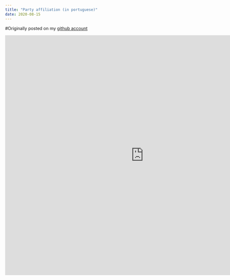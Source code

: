 ```yaml
---
title: "Party affiliation (in portuguese)"
date: 2020-08-15
---
```



#Originally posted on my [github account](https://ronycoelho.github.io/ippc/filiacao_explorer.html)


<iframe src="https://ronycoelho.github.io/ippc/filiacao_explorer.html" width="900" height="780" style="border: none;"></iframe>